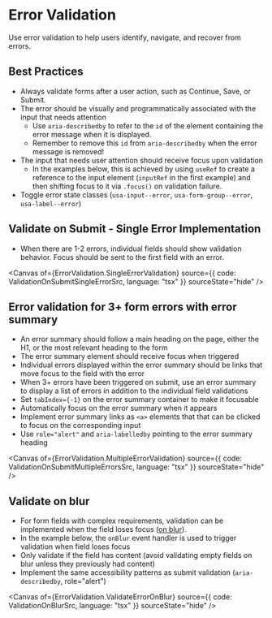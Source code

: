 


# Error Validation

Use error validation to help users identify, navigate, and recover from errors.

## Best Practices

- Always validate forms after a user action, such as Continue, Save, or Submit.
- The error should be visually and programmatically associated with the input that needs attention
  - Use `aria-describedby` to refer to the `id` of the element containing the error message when it
    is displayed.
  - Remember to remove this `id` from `aria-describedby` when the error message is removed!
- The input that needs user attention should receive focus upon validation
  - In the examples below, this is achieved by using `useRef` to create a reference to the input
    element (`inputRef` in the first example) and then shifting focus to it via `.focus()` on
    validation failure.
- Toggle error state classes (`usa-input--error`, `usa-form-group--error`, `usa-label--error`)

## Validate on Submit - Single Error Implementation

- When there are 1-2 errors, individual fields should show validation behavior. Focus should be sent
  to the first field with an error.

<Canvas
  of={ErrorValidation.SingleErrorValidation}
  source={{ code: ValidationOnSubmitSingleErrorSrc, language: "tsx" }}
  sourceState="hide"
/>

## Error validation for 3+ form errors with error summary

- An error summary should follow a main heading on the page, either the H1, or the most relevant
  heading to the form
- The error summary element should receive focus when triggered
- Individual errors displayed within the error summary should be links that move focus to the field
  with the error
- When 3+ errors have been triggered on submit, use an error summary to display a list of errors in
  addition to the individual field validations
- Set `tabIndex={-1}` on the error summary container to make it focusable
- Automatically focus on the error summary when it appears
- Implement error summary links as `<a>` elements that that can be clicked to focus on the
  corresponding input
- Use `role="alert"` and `aria-labelledby` pointing to the error summary heading

<Canvas
  of={ErrorValidation.MultipleErrorValidation}
  source={{ code: ValidationOnSubmitMultipleErrorsSrc, language: "tsx" }}
  sourceState="hide"
/>

## Validate on blur

- For form fields with complex requirements, validation can be implemented when the field loses
  focus ([on blur](https://developer.mozilla.org/en-US/docs/Web/API/Element/blur_event)).
- In the example below, the `onBlur` event handler is used to trigger validation when field loses
  focus
- Only validate if the field has content (avoid validating empty fields on blur unless they
  previously had content)
- Implement the same accessibility patterns as submit validation (`aria-describedby`, role="alert")

<Canvas
  of={ErrorValidation.ValidateErrorOnBlur}
  source={{ code: ValidationOnBlurSrc, language: "tsx" }}
  sourceState="hide"
/>
